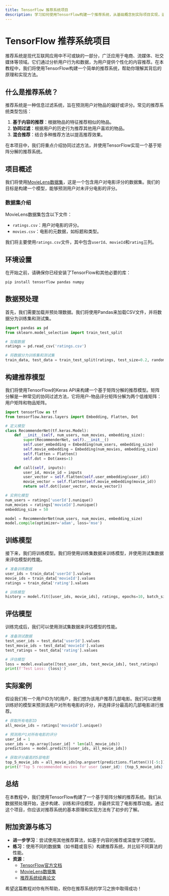 ```yaml
---
title: TensorFlow 推荐系统项目
description: 学习如何使用TensorFlow构建一个推荐系统，从基础概念到实际项目实现，适合初学者。
---
```


# TensorFlow 推荐系统项目

推荐系统是现代互联网应用中不可或缺的一部分，广泛应用于电商、流媒体、社交媒体等领域。它们通过分析用户行为和数据，为用户提供个性化的内容推荐。在本教程中，我们将使用TensorFlow构建一个简单的推荐系统，帮助你理解其背后的原理和实现方法。

## 什么是推荐系统？

推荐系统是一种信息过滤系统，旨在预测用户对物品的偏好或评分。常见的推荐系统类型包括：

1. **基于内容的推荐**：根据物品的特征推荐相似的物品。
2. **协同过滤**：根据用户的历史行为推荐其他用户喜欢的物品。
3. **混合推荐**：结合多种推荐方法以提高推荐效果。

在本项目中，我们将重点介绍协同过滤方法，并使用TensorFlow实现一个基于矩阵分解的推荐系统。

## 项目概述

我们将使用[MovieLens数据集](https://grouplens.org/datasets/movielens/)，这是一个包含用户对电影评分的数据集。我们的目标是构建一个模型，能够预测用户对未评分电影的评分。

### 数据集介绍

MovieLens数据集包含以下文件：
- `ratings.csv`：用户对电影的评分。
- `movies.csv`：电影的元数据，如标题和类型。

我们将主要使用`ratings.csv`文件，其中包含`userId`、`movieId`和`rating`三列。

## 环境设置

在开始之前，请确保你已经安装了TensorFlow和其他必要的库：

```bash
pip install tensorflow pandas numpy
```

## 数据预处理

首先，我们需要加载并预处理数据。我们将使用Pandas来加载CSV文件，并将数据分为训练集和测试集。

```python
import pandas as pd
from sklearn.model_selection import train_test_split

# 加载数据
ratings = pd.read_csv('ratings.csv')

# 将数据分为训练集和测试集
train_data, test_data = train_test_split(ratings, test_size=0.2, random_state=42)
```

## 构建推荐模型

我们将使用TensorFlow的Keras API来构建一个基于矩阵分解的推荐模型。矩阵分解是一种常见的协同过滤方法，它将用户-物品评分矩阵分解为两个低维矩阵：用户矩阵和物品矩阵。

```python
import tensorflow as tf
from tensorflow.keras.layers import Embedding, Flatten, Dot

# 定义模型
class RecommenderNet(tf.keras.Model):
    def __init__(self, num_users, num_movies, embedding_size):
        super(RecommenderNet, self).__init__()
        self.user_embedding = Embedding(num_users, embedding_size)
        self.movie_embedding = Embedding(num_movies, embedding_size)
        self.flatten = Flatten()
        self.dot = Dot(axes=1)

    def call(self, inputs):
        user_id, movie_id = inputs
        user_vector = self.flatten(self.user_embedding(user_id))
        movie_vector = self.flatten(self.movie_embedding(movie_id))
        return self.dot([user_vector, movie_vector])

# 实例化模型
num_users = ratings['userId'].nunique()
num_movies = ratings['movieId'].nunique()
embedding_size = 50

model = RecommenderNet(num_users, num_movies, embedding_size)
model.compile(optimizer='adam', loss='mse')
```

## 训练模型

接下来，我们将训练模型。我们将使用训练集数据来训练模型，并使用测试集数据来评估模型的性能。

```python
# 准备训练数据
user_ids = train_data['userId'].values
movie_ids = train_data['movieId'].values
ratings = train_data['rating'].values

# 训练模型
history = model.fit([user_ids, movie_ids], ratings, epochs=10, batch_size=64, validation_split=0.2)
```

## 评估模型

训练完成后，我们可以使用测试集数据来评估模型的性能。

```python
# 准备测试数据
test_user_ids = test_data['userId'].values
test_movie_ids = test_data['movieId'].values
test_ratings = test_data['rating'].values

# 评估模型
loss = model.evaluate([test_user_ids, test_movie_ids], test_ratings)
print(f'Test Loss: {loss}')
```

## 实际案例

假设我们有一个用户ID为1的用户，我们想为该用户推荐几部电影。我们可以使用训练好的模型来预测该用户对所有电影的评分，并选择评分最高的几部电影进行推荐。

```python
# 获取所有电影ID
all_movie_ids = ratings['movieId'].unique()

# 预测用户1对所有电影的评分
user_id = 1
user_ids = np.array([user_id] * len(all_movie_ids))
predictions = model.predict([user_ids, all_movie_ids])

# 获取评分最高的5部电影
top_5_movie_ids = all_movie_ids[np.argsort(predictions.flatten())[-5:]]
print(f'Top 5 recommended movies for user {user_id}: {top_5_movie_ids}')
```

## 总结

在本教程中，我们使用TensorFlow构建了一个基于矩阵分解的推荐系统。我们从数据预处理开始，逐步构建、训练和评估模型，并最终实现了电影推荐功能。通过这个项目，你应该对推荐系统的基本原理和实现方法有了初步的了解。

## 附加资源与练习

- **进一步学习**：尝试使用其他推荐算法，如基于内容的推荐或深度学习模型。
- **练习**：使用不同的数据集（如书籍或音乐）构建推荐系统，并比较不同算法的性能。
- **资源**：
  - [TensorFlow官方文档](https://www.tensorflow.org/)
  - [MovieLens数据集](https://grouplens.org/datasets/movielens/)
  - [推荐系统经典论文](https://www.cs.umd.edu/~samir/498/Amazon-Recommendations.pdf)

希望这篇教程对你有所帮助，祝你在推荐系统的学习之旅中取得成功！